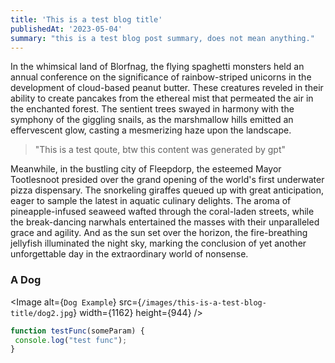 ```yaml
---
title: 'This is a test blog title'
publishedAt: '2023-05-04'
summary: "this is a test blog post summary, does not mean anything."
---
```


In the whimsical land of Blorfnag, the flying spaghetti monsters held an annual conference on the significance of rainbow-striped unicorns in the development of cloud-based peanut butter. These creatures reveled in their ability to create pancakes from the ethereal mist that permeated the air in the enchanted forest. The sentient trees swayed in harmony with the symphony of the giggling snails, as the marshmallow hills emitted an effervescent glow, casting a mesmerizing haze upon the landscape.

> "This is a test qoute, btw this content was generated by gpt"

Meanwhile, in the bustling city of Fleepdorp, the esteemed Mayor Tootlesnoot presided over the grand opening of the world's first underwater pizza dispensary. The snorkeling giraffes queued up with great anticipation, eager to sample the latest in aquatic culinary delights. The aroma of pineapple-infused seaweed wafted through the coral-laden streets, while the break-dancing narwhals entertained the masses with their unparalleled grace and agility. And as the sun set over the horizon, the fire-breathing jellyfish illuminated the night sky, marking the conclusion of yet another unforgettable day in the extraordinary world of nonsense.

### A Dog 

<Image
  alt={`Dog Example`}
  src={`/images/this-is-a-test-blog-title/dog2.jpg`}
  width={1162}
  height={944}
/>


```js
function testFunc(someParam) {
 console.log("test func");
}
```

